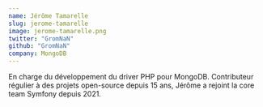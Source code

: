 ```yaml
---
name: Jérôme Tamarelle
slug: jerome-tamarelle
image: jerome-tamarelle.png
twitter: "GromNaN"
github: "GromNaN"
company: MongoDB
---
```


En charge du développement du driver PHP pour MongoDB.
Contributeur régulier à des projets open-source depuis 15 ans, Jérôme a rejoint la core team Symfony depuis 2021.